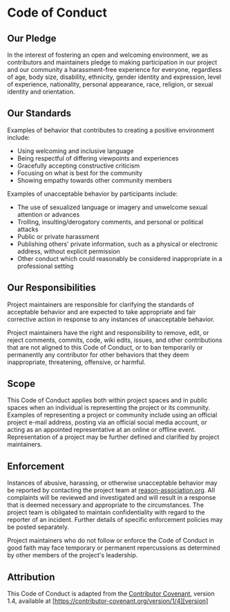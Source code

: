# Code of Conduct

## Our Pledge

In the interest of fostering an open and welcoming environment, we as
contributors and maintainers pledge to making participation in our project and
our community a harassment-free experience for everyone, regardless of age,
body size, disability, ethnicity, gender identity and expression, level of
experience, nationality, personal appearance, race, religion, or sexual
identity and orientation.

## Our Standards

Examples of behavior that contributes to creating a positive environment include:

- Using welcoming and inclusive language
- Being respectful of differing viewpoints and experiences
- Gracefully accepting constructive criticism
- Focusing on what is best for the community
- Showing empathy towards other community members

Examples of unacceptable behavior by participants include:

- The use of sexualized language or imagery and unwelcome sexual attention or advances
- Trolling, insulting/derogatory comments, and personal or political attacks
- Public or private harassment
- Publishing others' private information, such as a physical or electronic address, without explicit permission
- Other conduct which could reasonably be considered inappropriate in a professional setting

## Our Responsibilities

Project maintainers are responsible for clarifying the standards of acceptable
behavior and are expected to take appropriate and fair corrective action in
response to any instances of unacceptable behavior.

Project maintainers have the right and responsibility to remove, edit, or
reject comments, commits, code, wiki edits, issues, and other contributions
that are not aligned to this Code of Conduct, or to ban temporarily or
permanently any contributor for other behaviors that they deem inappropriate,
threatening, offensive, or harmful.

## Scope

This Code of Conduct applies both within project spaces and in public spaces
when an individual is representing the project or its community. Examples of
representing a project or community include using an official project e-mail
address, posting via an official social media account, or acting as an
appointed representative at an online or offline event. Representation of a
project may be further defined and clarified by project maintainers.

## Enforcement

Instances of abusive, harassing, or otherwise unacceptable behavior may be
reported by contacting the project team at
[reason-association.org](https://www.reason-association.org/about#contact). All
complaints will be reviewed and investigated and will result in a response that
is deemed necessary and appropriate to the circumstances. The project team is
obligated to maintain confidentiality with regard to the reporter of an
incident. Further details of specific enforcement policies may be posted
separately.

Project maintainers who do not follow or enforce the Code of Conduct in good
faith may face temporary or permanent repercussions as determined by other
members of the project's leadership.

## Attribution

This Code of Conduct is adapted from the [Contributor Covenant][homepage], version 1.4, available at [https://contributor-covenant.org/version/1/4][version]

[homepage]: https://contributor-covenant.org
[version]: https://contributor-covenant.org/version/1/4/
